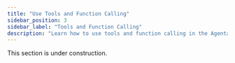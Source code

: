 ```yaml
---
title: "Use Tools and Function Calling"
sidebar_position: 3
sidebar_label: "Tools and Function Calling"
description: "Learn how to use tools and function calling in the Agenta playground."
---
```


<!-- TODO: Add comprehensive guide on using tools and function calling in the playground -->
<!-- This should cover:
- How to define tools in the playground
- How to configure function calling
- How to test function calling outputs
- Examples with different LLM providers that support function calling
- Screenshots and step-by-step instructions
-->

This section is under construction.
